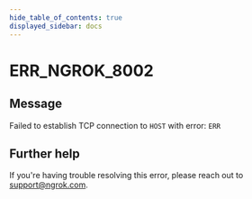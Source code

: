 ```yaml
---
hide_table_of_contents: true
displayed_sidebar: docs
---
```



# ERR_NGROK_8002

## Message

Failed to establish TCP connection to `HOST` with error: `ERR`

<ErrorDetails error="err_ngrok_8002" />

## Further help

If you're having trouble resolving this error, please reach out to [support@ngrok.com](mailto:support@ngrok.com?subject=Help%20with%20ERR_NGROK_8002).
